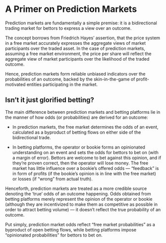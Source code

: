 
# A Primer on Prediction Markets

Prediction markets are fundamentally a simple premise: it is a bidirectional trading market for bettors to express a view over an outcome.

The concept borrows from Friedrich Hayes’ assertion, that the price system in a free market accurately expresses the aggregate views of market participants over the traded asset. In the case of prediction markets, assuming a free market environment, the price per share will reflect the aggregate view of market participants over the likelihood of the traded outcome.

Hence, prediction markets form reliable unbiased indicators over the probabilities of an outcome, backed by the skin-in-the-game of profit-motivated entities participating in the market.

## Isn’t it just glorified betting?

The main difference between prediction markets and betting platforms lie in the manner of how odds (or probabilities) are derived for an outcome:

- In prediction markets, the free market determines the odds of an event, calculated as a byproduct of betting flows on either side of the bidirectional trade.

- In betting platforms, the operator or bookie forms an opinionated understanding on an event and sets the odds for bettors to bet on (with a margin of error). Bettors are welcome to bet against this opinion, and if they’re proven correct, then the operator will lose money. The free market has little influence over a bookie’s offered odds — “feedback” is in form of profits (if the bookie’s opinion is in line with the free market) or losses (if “wrong” from actual truth).

Henceforth, prediction markets are treated as a more credible source denoting the ‘true’ odds of an outcome happening. Odds obtained from betting platforms merely represent the opinion of the operator or bookie (although they are incentivized to make them as competitive as possible in order to attract betting volume) — it doesn’t reflect the true probability of an outcome.

Put simply, prediction market odds reflect “free market probabilities” as a byproduct of open betting flows, while betting platforms impose “opinionated probabilities” for bettors to bet on.
